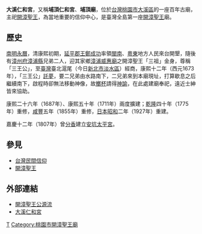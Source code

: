 '''大溪仁和宮'''，又稱'''埔頂仁和宮'''、'''埔頂廟'''，位於[[台灣|台灣]][[桃園市|桃園市]][[大溪區|大溪區]]的一座百年古廟，主祀[[開漳聖王|開漳聖王]]，為當地重要的信仰中心，是臺灣全島第一座[[開漳聖王|開漳聖王]]廟。
{{coord|24|54|06.81|N|121|16|33.41|E|region:TW_type:landmark|display=title}}

==歷史==
[[南明|南明]][[永曆|永曆]]，清康熙初期，[[延平郡王|延平郡王]][[鄭成功|鄭成功]]率領[[閩南|閩南]]、[[粵東|粵東]]地方人民來台開墾，隨後有[[漳州府|漳州府]][[漳浦縣|漳浦縣]]兄弟二人，迎其家鄉[[漳浦威惠廟|漳浦威惠廟]]之開漳聖王「三祖」金身，尊稱「三王公」，至[[臺灣|臺灣]]臺北滬尾（今日[[新北市|新北市]][[淡水區|淡水區]]）經商，康熙十二年（西元1673年），「三王公」[[託夢|託夢]]，要二兄弟由水路南下，二兄弟來到本廟現址，打算歇息之后繼續南下，啟程時卻無法移動神像，故[[擲杯|擲杯]]請得[[神諭|神諭]]，在此處建廟奉祀，遠近士紳皆來協助。

康熙二十六年（1687年）、康熙五十年（1711年）兩度擴建；[[乾隆|乾隆]]四十年（1775年）重修，[[咸豐|咸豐]]五年（1855年）重修，[[日本|日本]][[昭和|昭和]]二年（1927年）重建。

嘉慶十二年（1807年）曾[[分香|分香]]建立[[安坑太平宮|安坑太平宮]]。

== 參見 ==
*[[台灣民間信仰|台灣民間信仰]]
*[[開漳聖王|開漳聖王]]

==外部連結==
*[https://web.archive.org/web/20141129063239/http://pkcswt.com/1.htm 開漳聖王公源流]
*[http://www.tycgtemple.org.tw/modules/news/article.php?storyid=27  大溪仁和宮]{{Wayback|url=http://www.tycgtemple.org.tw/modules/news/article.php?storyid=27 |date=20141203023803 }}

[[Category:大溪區廟宇|T]]
[[Category:桃園市開漳聖王廟|Category:桃園市開漳聖王廟]]